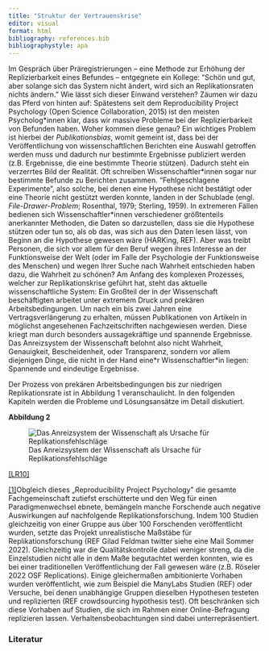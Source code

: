 ```yaml
---
title: "Struktur der Vertrauenskrise"
editor: visual
format: html
bibliography: references.bib
bibliographystyle: apa
---
```


Im Gespräch über Präregistrierungen -- eine Methode zur Erhöhung der Replizierbarkeit eines Befundes -- entgegnete ein Kollege: "Schön und gut, aber solange sich das System nicht ändert, wird sich an Replikationsraten nichts ändern." Wie lässt sich dieser Einwand verstehen? Zäumen wir dazu das Pferd von hinten auf: Spätestens seit dem Reproducibility Project Psychology (Open Science Collaboration, 2015) ist den meisten Psycholog\*innen klar, dass wir massive Probleme bei der Replizierbarkeit von Befunden haben. Woher kommen diese genau? Ein wichtiges Problem ist hierbei der *Publikationsbias*, womit gemeint ist, dass bei der Veröffentlichung von wissenschaftlichen Berichten eine Auswahl getroffen werden muss und dadurch nur bestimmte Ergebnisse publiziert werden (z.B. Ergebnisse, die eine bestimmte Theorie stützen). Dadurch steht ein verzerrtes Bild der Realität. Oft schreiben Wissenschaftler\*innen sogar nur bestimmte Befunde zu Berichten zusammen. "Fehlgeschlagene Experimente", also solche, bei denen eine Hypothese nicht bestätigt oder eine Theorie nicht gestützt werden konnte, landen in der Schublade (engl. *File-Drawer-Problem*; Rosenthal, 1979; Sterling, 1959). In extremeren Fällen bedienen sich Wissenschaftler\*innen verschiedener größtenteils anerkannter Methoden, die Daten so darzustellen, dass sie die Hypothese stützen oder tun so, als ob das, was sich aus den Daten lesen lässt, von Beginn an die Hypothese gewesen wäre (HARKing, REF). Aber was treibt Personen, die sich vor allem für den Beruf wegen ihres Interesse an der Funktionsweise der Welt (oder im Falle der Psychologie der Funktionsweise des Menschen) und wegen Ihrer Suche nach Wahrheit entschieden haben dazu, die Wahrheit zu schönen? Am Anfang des komplexen Prozesses, welcher zur Replikationskrise geführt hat, steht das aktuelle wissenschaftliche System: Ein Großteil der in der Wissenschaft beschäftigten arbeitet unter extremem Druck und prekären Arbeitsbedingungen. Um nach ein bis zwei Jahren eine Vertragsverlängerung zu erhalten, müssen Publikationen von Artikeln in möglichst angesehenen Fachzeitschriften nachgewiesen werden. Diese kriegt man durch besonders aussagekräftige und spannende Ergebnisse. Das Anreizsystem der Wissenschaft belohnt also nicht Wahrheit, Genauigkeit, Bescheidenheit, oder Transparenz, sondern vor allem diejenigen Dinge, die nicht in der Hand eine\*r Wissenschaftler\*in liegen: Spannende und eindeutige Ergebnisse.

Der Prozess von prekären Arbeitsbedingungen bis zur niedrigen Replikationsrate ist in Abbildung 1 veranschaulicht. In den folgenden Kapiteln werden die Probleme und Lösungsansätze im Detail diskutiert.

**Abbildung 2**

![Das Anreizsystem der Wissenschaft als Ursache für Replikationsfehlschläge](images/struktur.jpg)

[\[LR10\]](#_msocom_10) 

[\[1\]](#_ftnref1)Obgleich dieses „Reproducibility Project Psychology" die gesamte Fachgemeinschaft zutiefst erschütterte und den Weg für einen Paradigmenwechsel ebnete, bemängeln manche Forschende auch negative Auswirkungen auf nachfolgende Replikationsforschung. Indem 100 Studien gleichzeitig von einer Gruppe aus über 100 Forschenden veröffentlicht wurden, setzte das Projekt unrealistische Maßstäbe für Replikationsforschung (REF Gilad Feldman twitter siehe eine Mail Sommer 2022). Gleichzeitig war die Qualitätskontrolle dabei weniger streng, da die Einzelstudien nicht alle in dem Maße begutachtet werden konnten, wie es bei einer traditionellen Veröffentlichung der Fall gewesen wäre (z.B. Röseler 2022 OSF Replications). Einige gleichermaßen ambitionierte Vorhaben wurden veröffentlicht, wie zum Beispiel die ManyLabs Studien (REF) oder Versuche, bei denen unabhängige Gruppen dieselben Hypothesen testeten und replizierten (REF crowdsourcing hypothesis test). Oft beschränken sich diese Vorhaben auf Studien, die sich im Rahmen einer Online-Befragung replizieren lassen. Verhaltensbeobachtungen sind dabei unterrepräsentiert.

### Literatur
